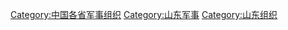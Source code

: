 [[Category:中国各省军事组织|Category:中国各省军事组织]]
[[Category:山东军事|Category:山东军事]]
[[Category:山东组织|Category:山东组织]]